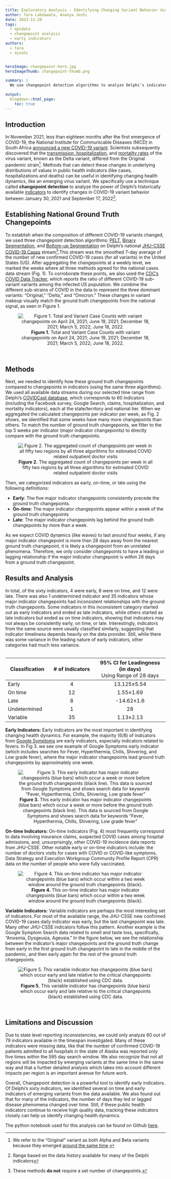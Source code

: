 ```yaml
---
title: Exploratory Analysis - Identifying Changing Variant Behavior during a Pandemic
author: Tara Lakdawala, Ananya Joshi
date: 2023-12-20
tags:
  - epidata
  - changepoint analysis
  - early indicators
authors:
  - tara
  - ajoshi


heroImage: changepoint-hero.jpg
heroImageThumb: changepoint-thumb.png

summary: | 
  We use changepoint detection algorithms to analyze Delphi's indicators and classify them as early, on-time, late, undefined, or undetermined. 

output:
  blogdown::html_page:
    toc: true
---
```



## Introduction

In November 2021, less than eighteen months after the first emergence of COVID-19, the National Institute for Communicable Diseases (NICD) in South Africa [announced a new COVID-19 variant](https://www.nicd.ac.za/covid-19-update-delta-variant-in-south-africa/). Scientists subsequently discovered that the [transmission, hospitalization](https://www.yalemedicine.org/news/covid-19-variants-of-concern-omicron), and [mortality rates](https://www.ncbi.nlm.nih.gov/pmc/articles/PMC10125879/) of the virus variant, known as the Delta variant, differed from the Original pandemic strain^[We refer to the “Original” variant as both Alpha and Beta variants because they emerged [around the same time](https://www.verywellhealth.com/covid-variants-timeline-6741198#toc-b117-alpha).]. Methods that can detect these changes in underlying distributions of values in public health indicators (like cases, hospitalizations and deaths) can be useful in identifying changing health dynamics, like an emerging virus variant. We specifically use a technique called **changepoint detection** to analyze the power of Delphi’s historically available [indicators](https://cmu-delphi.github.io/delphi-epidata/api/covidcast_signals.html) to identify changes in COVID-19 variant behavior between January 30, 2021 and September 17, 2022^[Range based on the data history available for many of the Delphi indicators]. 

## Establishing National Ground Truth Changepoints

To establish when the composition of different COVID-19 variants changed, we used three changepoint detection algorithms: [PELT](https://centre-borelli.github.io/ruptures-docs/user-guide/detection/pelt/), [Binary Segmentation](https://centre-borelli.github.io/ruptures-docs/user-guide/detection/binseg/), and [Bottom-up Segmentation](https://centre-borelli.github.io/ruptures-docs/user-guide/detection/bottomup/) on Delphi’s national [JHU-CSSE COVID-19 Cases](https://cmu-delphi.github.io/delphi-epidata/api/covidcast-signals/jhu-csse.html) stream^[These methods **do not** require a set number of changepoints.].This stream was the smoothed 7-day average of the number of new confirmed COVID-19 cases (for all variants) in the United States (US). After aggregating the changepoints at a weekly level, we marked the weeks where all three methods agreed for the national cases data stream (Fig. 1). To corroborate these points, we also used the [CDC’s COVID Data Tracker](https://covid.cdc.gov/covid-data-tracker/#variant-proportions), which reports the ratio of different COVID-19 sub-variant variants among the infected US population. We combine the different sub-strains of COVID in the data to represent the three dominant variants: “Original,” “Delta,” and “Omicron.” These changes in variant makeup visually match the ground truth changepoints from the national signal, as seen in Figure 1.

<center>
![**Figure 1.** Total and Variant Case Counts with variant changepoints on April 24, 2021; June 19, 2021; December 18, 2021; March 5, 2022; June 18, 2022.](/blog/2023-12-20-changepoint_explore_files/image3.png)
</center>
\ 
\ 
  
## Methods

Next, we needed to identify how these ground truth changepoints compared to changepoints in indicators (using the same three algorithms). We used all available data streams during our selected time range from Delphi’s [COVIDCast database](https://cmu-delphi.github.io/delphi-epidata/), which corresponds to 60 indicators (including the Facebook survey, Google Search, claims, hospitalization, and mortality indicators), each at the state/territory and national tier. When we aggregated the calculated changepoints per indicator per week, as Fig. 2 shows, we identified that some weeks have many more changepoints than others. To match the number of ground truth changepoints, we filter to the top 5 weeks per indicator (major indicator changepoints) to directly compare with the ground truth changepoints. 

<center>
![**Figure 2.** The aggregated count of changepoints per week in all fifty two regions by all three algorithms for estimated COVID related outpatient doctor visits](/blog/2023-12-20-changepoint_explore_files/image5.png)</center>

Then, we categorized indicators as early, on-time, or late using the following definitions: 

- **Early**: The five major indicator changepoints consistently precede the ground truth changepoints. 
- **On-time**: The major indicator changepoints appear within a week of the ground truth changepoints
- **Late**: The  major indicator changepoints lag behind the ground truth changepoints by more than a week. 

As we expect COVID dynamics (like waves) to last around four weeks, if any major indicator changepoint is more  than 28 days away from the nearest ground truth changepoint, it is likely a changepoint from an unrelated phenomena. Therefore, we only consider changepoints to have a leading or lagging relationship if the major indicator changepoint is within 28 days from a ground truth changepoint.
\ 
\ 

## Results and Analysis

In total, of the sixty indicators, 4 were early, 8 were on time, and 12 were late. There was also 1 undetermined indicator and 35 indicators whose major indicator changepoints had inconsistent relationships with the ground truth changepoints. Some indicators in this inconsistent category started out as early indicators and ended as late indicators, while others started as late indicators but ended as on time indicators, showing that indicators may not always be consistently early, on time, or late. 
Interestingly, indicators from the same source were usually classified similarly, suggesting that indicator timeliness depends heavily on the data provider. Still, while there was some variance in the leading nature of early indicators, other categories had much less variance. 

<center>
<table>
|<span style='text-align: left;'>Classification</span> | # of Indicators |95% CI for Leadingness (in days)  </br> <span style="font-weight:normal">Using Range of 28 days</span> |
|-----------------------|:----------------------:|:-----------------------------------:|
| Early            | 4     | 13.125±5.54                       |
| On time          | 12    | 1.55±1.69                         |
| Late             | 8     | -14.62±1.6                        |
| Undetermined    | 1     | 28                                |
| Variable        | 35    | 1.13±2.13                         |
</center>
</table>

**Early Indicators:** Early indicators are the most important in identifying changing health dynamics. For example, the majority (6/8) of indicators from [Google Symptoms](https://cmu-delphi.github.io/delphi-epidata/api/covidcast-signals/google-symptoms.html#symptom-set) are early indicators, especially indicators related to fevers. In Fig 3. we see one example of Google Symptoms early indicator (which includes searches for Fever, Hyperthermia, Chills, Shivering, and Low grade fever), where the major indicator changepoints lead ground truth changepoints by approximately one week.

<center>![**Figure 3.** This early indicator has major indicator changepoints (blue bars) which occur a week or more before the ground truth changepoints (black line). This data is sourced from Google Symptoms and shows search data for keywords “Fever, Hyperthermia, Chills, Shivering, Low grade fever”](/blog/2023-12-20-changepoint_explore_files/image2.png)</center>

**On-time Indicators:** On-time indicators (Fig. 4) most frequently correspond to data involving insurance claims, suspected COVID cases among hospital admissions, and, unsurprisingly, other COVID-19 incidence data reports from JHU-CSSE. Other notable early or on-time indicators include: the number of doctors visits for cases with COVID or COVID-like symptoms, Data Strategy and Execution Workgroup Community Profile Report (CPR) data on the number of people who were fully vaccinated.

<center>
![**Figure 4.** This on-time indicator has major indicator changepoints (blue bars) which occur within a two week window around the ground truth changepoints (black).](/blog/2023-12-20-changepoint_explore_files/image1.png)</center>

**Variable Indicators:** Variable indicators are perhaps the most interesting set of indicators. For most of the available range, the JHU-CSSE new confirmed COVID-19 cases daily indicator was early, but the last changepoint was late. Many other JHU-CSSE indicators follow this pattern. Another example is the Google Symptom Search data related to smell and taste loss, specifically, “Anosmia, Dysgeusia, Ageusia.” In the figure below, we see the relationship between the indicator’s major changepoints and the ground truth change from early in the first ground truth changepoint to late in the middle of the pandemic, and then early again for the rest of the ground truth changepoints.

<center>
![**Figure 5.** This variable indicator has changepoints (blue bars) which occur early and late relative to the critical changepoints (black) established using CDC data.](/blog/2023-12-20-changepoint_explore_files/image4.png)
</center>
\ 
\    

## Limitations and Discussion

Due to state level reporting inconsistencies, we could only analyze 60 out of 79 indicators available in the timespan investigated. Many of these indicators were missing data, like that the number of confirmed COVID-19 patients admitted to all hospitals in the state of Alaska was reported only five times within the 595 day search window. We also recognize that not all regions will be impacted by emerging variants at the same time in the same way and that a further detailed analysis which takes into account different impacts per region is an important avenue for future work.

Overall, Changepoint detection is a powerful tool to identify early indicators. Of Delphi's sixty indicators, we identified several on time and early indicators of emerging variants from the data available. We also found out that for many of the indicators, the number of days they led or lagged disease phenomena changed over time. Still, if these public health indicators continue to receive high quality data, tracking these indicators closely can help us identify changing health dynamics. 

The python notebook used for this analysis can be found on Github [here](https://github.com/TaraLakdawala/covid-changepoint-detection-exploration).


